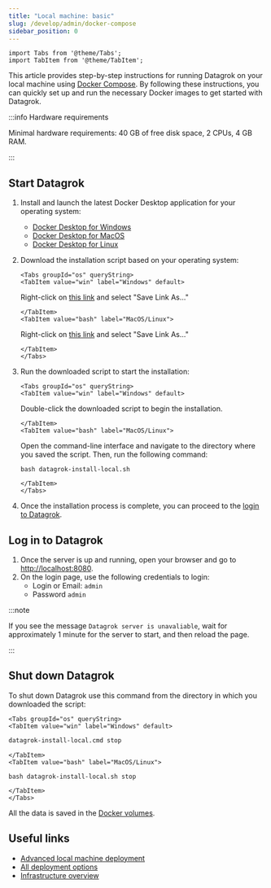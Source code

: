 ```yaml
---
title: "Local machine: basic"
slug: /develop/admin/docker-compose
sidebar_position: 0
---
```


```mdx-code-block
import Tabs from '@theme/Tabs';
import TabItem from '@theme/TabItem';
```

This article provides step-by-step instructions for running Datagrok on your local machine
using [Docker Compose](https://docs.docker.com/compose/). By following these instructions, you can quickly set up and
run the necessary Docker images to get started with Datagrok.

:::info Hardware requirements

Minimal hardware requirements: 40 GB of free disk space, 2 CPUs, 4 GB RAM.

:::

## Start Datagrok

1. Install and launch the latest Docker Desktop application for your operating system:

    - [Docker Desktop for Windows](https://docs.docker.com/desktop/install/windows-install/)
    - [Docker Desktop for MacOS](https://docs.docker.com/desktop/install/mac-install/)
    - [Docker Desktop for Linux](https://docs.docker.com/desktop/install/linux-install/)

2. Download the installation script based on your operating system:

   ```mdx-code-block
   <Tabs groupId="os" queryString>
   <TabItem value="win" label="Windows" default>
   ```

   Right-click
   on [this link](https://raw.githubusercontent.com/datagrok-ai/public/master/docker/datagrok-install-local.cmd) and
   select "Save Link As..."

   ```mdx-code-block
   </TabItem>
   <TabItem value="bash" label="MacOS/Linux">
   ```

   Right-click
   on [this link](https://raw.githubusercontent.com/datagrok-ai/public/master/docker/datagrok-install-local.sh) and
   select "Save Link As..."

   ```mdx-code-block
   </TabItem>
   </Tabs>
   ```

3. Run the downloaded script to start the installation:

   ```mdx-code-block
   <Tabs groupId="os" queryString>
   <TabItem value="win" label="Windows" default>
   ```

   Double-click the downloaded script to begin the installation.
   
   ```mdx-code-block
   </TabItem>
   <TabItem value="bash" label="MacOS/Linux">
   ```

   Open the command-line interface and navigate to the directory where you saved the script. Then, run
   the following command:
   ```shell
   bash datagrok-install-local.sh
   ```
   
   ```mdx-code-block
   </TabItem>
   </Tabs>
   ```

4. Once the installation process is complete, you can proceed to the [login to Datagrok](#login-to-datagrok).

## Log in to Datagrok

1. Once the server is up and running, open your browser and go to [http://localhost:8080](http://localhost:8080).
2. On the login page, use the following credentials to login:
   - Login or Email: `admin`
   - Password `admin`

:::note

If you see the message `Datagrok server is unavaliable`, wait for approximately 1 minute for the server to start, and then reload the page.

:::

## Shut down Datagrok

To shut down Datagrok use this command from the directory in which you downloaded the script:

```mdx-code-block
<Tabs groupId="os" queryString>
<TabItem value="win" label="Windows" default>
```

```cmd
datagrok-install-local.cmd stop
```

```mdx-code-block
</TabItem>
<TabItem value="bash" label="MacOS/Linux">
```

```shell
bash datagrok-install-local.sh stop
```

```mdx-code-block
</TabItem>
</Tabs>
```

All the data is saved in the [Docker volumes](https://docs.docker.com/storage/volumes/).

## Useful links

* [Advanced local machine deployment](docker-compose-advanced.md)
* [All deployment options](deploy.md)
* [Infrastructure overview](../infrastructure.md)
